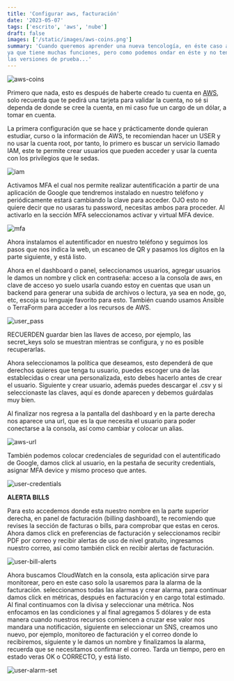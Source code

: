```yaml
---
title: 'Configurar aws, facturación'
date: '2023-05-07'
tags: ['escrito', 'aws', 'nube']
draft: false
images: ['/static/images/aws-coins.png']
summary: 'Cuando queremos aprender una nueva tencología, en éste caso aws, puede surgirnos la duda de como configurarlo 
ya que tiene muchas funciones, pero como podemos ondar en éste y no tener cargos por pasarnos de los que nos ofrece
las versiones de prueba...'
---
```


![aws-coins](/static/images/aws-coins.png)

Primero que nada, esto es después de haberte creado tu cuenta en [AWS](aws.amazon.com/free/), solo recuerda que te
pedirá una tarjeta para validar la cuenta, no sé si dependa de donde se cree la cuenta, en mi caso fue un cargo de
un dólar, a tomar en cuenta.

La primera configuración que se hace y prácticamente donde quieran estudiar, curso o la información de AWS, te
recomiendan hacer un USER y no usar la cuenta root, por tanto, lo primero es buscar un servicio llamado IAM, este te
permite crear usuarios que pueden acceder y usar la cuenta con los privilegios que le sedas.

![iam](/static/images/iam.png)

Activamos MFA el cual nos permite realizar autentificación a partir de una aplicación de Google que tendremos
instalado en nuestro teléfono y periódicamente estará cambiando la clave para acceder. OJO esto no quiere decir
que no usaras tu password, necesitas ambos para proceder. Al activarlo en la sección MFA seleccionamos activar
y virtual MFA device.

![mfa](/static/images/mfa.png)

Ahora instalamos el autentificador en nuestro teléfono y seguimos los pasos que nos indica la web, un escaneo de QR
y pasamos los dígitos en la parte siguiente, y está listo.

Ahora en el dashboard o panel, seleccionamos usuarios, agregar usuarios le damos un nombre y click en contraseña:
acceso a la consola de aws, en clave de acceso yo suelo usarla cuando estoy en cuentas que usan un backend para
generar una subida de archivos o lectura, ya sea en node, go, etc, escoja su lenguaje favorito para esto.
También cuando usamos Ansible o TerraForm para acceder a los recursos de AWS.

![user_pass](/static/images/user_pass.png)

RECUERDEN guardar bien las llaves de acceso, por ejemplo, las secret_keys solo se muestran mientras se configura, y no
es posible recuperarlas.

Ahora seleccionamos la política que deseamos, esto dependerá de que derechos quieres que tenga tu usuario, puedes
escoger una de las establecidas o crear una personalizada, esto debes hacerlo antes de crear el usuario.
Siguiente y crear usuario, además puedes descargar el .csv y si seleccionaste las claves, aquí es donde aparecen y debemos
guárdalas muy bien.

Al finalizar nos regresa a la pantalla del dashboard y en la parte derecha nos aparece una url, que es la que necesita
el usuario para poder conectarse a la consola, así como cambiar y colocar un alias.

![aws-url](/static/images/aws-url.png)

También podemos colocar credenciales de seguridad con el autentificado de Google, damos click al usuario, en la pestaña
de security credentials, asignar MFA device y mismo proceso que antes.

![user-credentials](/static/images/user-credentials.png)

**ALERTA BILLS**

Para esto accedemos donde esta nuestro nombre en la parte superior derecha, en panel de facturación (billing dashboard),
te recomiendo que revises la sección de facturas o bills, para comprobar que estas en ceros.
Ahora damos click en preferencias de facturación y seleccionamos recibir PDF por correo y recibir alertas de uso de nivel
gratuito, ingresamos nuestro correo, así como también click en recibir alertas de facturación.

![user-bill-alerts](/static/images/user-bill-alerts.png)

Ahora buscamos CloudWatch en la consola, esta aplicación sirve para monitorear, pero en este caso solo la usaremos para
la alarma de la facturación. seleccionamos todas las alarmas y crear alarma, para continuar damos click en métricas,
después en facturación y en cargo total estimado. Al final continuamos con la divisa y seleccionar una métrica.
Nos enfocamos en las condiciones y al final agregamos 5 dólares y de esta manera cuando nuestros recursos comiencen a
cruzar ese valor nos mandara una notificación, siguiente en seleccionar un SNS, creamos uno nuevo, por ejemplo,
monitoreo de facturación y el correo donde lo recibiremos, siguiente y le damos un nombre y finalizamos la alarma,
recuerda que se necesitamos confirmar el correo. Tarda un tiempo, pero en estado veras OK o CORRECTO, y está listo.

![user-alarm-set](/static/images/user-alarm-set.png)
